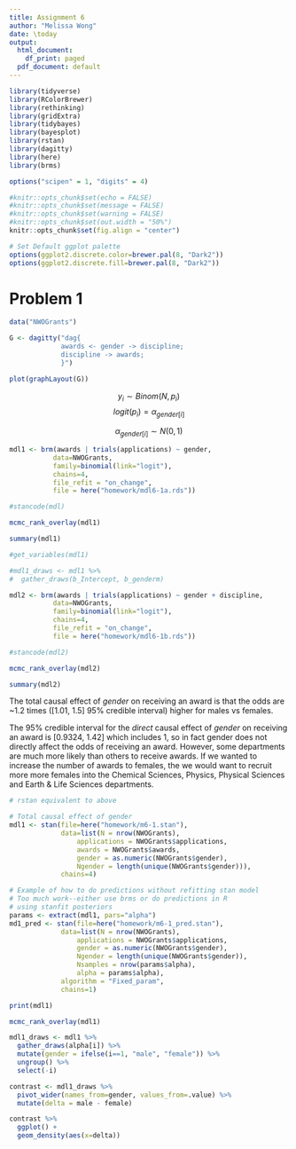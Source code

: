 ```yaml
---
title: Assignment 6
author: "Melissa Wong"
date: \today
output:
  html_document:
    df_print: paged
  pdf_document: default
---
```


```r

library(tidyverse)
library(RColorBrewer)
library(rethinking)
library(gridExtra)
library(tidybayes)
library(bayesplot)
library(rstan)
library(dagitty)
library(here)
library(brms)

```

```r
options("scipen" = 1, "digits" = 4)

#knitr::opts_chunk$set(echo = FALSE)
#knitr::opts_chunk$set(message = FALSE)
#knitr::opts_chunk$set(warning = FALSE)
#knitr::opts_chunk$set(out.width = "50%")
knitr::opts_chunk$set(fig.align = "center")

# Set Default ggplot palette
options(ggplot2.discrete.color=brewer.pal(8, "Dark2"))
options(ggplot2.discrete.fill=brewer.pal(8, "Dark2"))
```

# Problem 1
 
```r
data("NWOGrants")

G <- dagitty("dag{ 
             awards <- gender -> discipline;
             discipline -> awards;
             }")

plot(graphLayout(G))
```
$$ y_i \sim Binom(N, p_i)$$
$$logit(p_i) = \alpha_{gender[i]}$$

$$\alpha_{gender[i]} \sim N(0,1)$$
```r
mdl1 <- brm(awards | trials(applications) ~ gender,
           data=NWOGrants,
           family=binomial(link="logit"),
           chains=4,
           file_refit = "on_change",
           file = here("homework/mdl6-1a.rds"))

#stancode(mdl)
```


```r
mcmc_rank_overlay(mdl1)

summary(mdl1)

#get_variables(mdl1)

#mdl1_draws <- mdl1 %>%
#  gather_draws(b_Intercept, b_genderm)

```

```r
mdl2 <- brm(awards | trials(applications) ~ gender + discipline,
           data=NWOGrants,
           family=binomial(link="logit"),
           chains=4,
           file_refit = "on_change",
           file = here("homework/mdl6-1b.rds"))

#stancode(mdl2)
```

```r
mcmc_rank_overlay(mdl2)

summary(mdl2)
```

The total causal effect of _gender_ on receiving an award is that the odds are ~1.2 times ([1.01, 1.5] 95% credible interval) higher for males vs females.

The 95% credible interval for the _direct_ causal effect of _gender_ on receiving an award is [0.9324, 1.42] which includes 1, so in fact gender does not directly affect the odds of receiving an award. However, some departments are much more likely than others to receive awards.  If we wanted to increase the number of awards to females, the we would want to recruit more more females into the Chemical Sciences, Physics, Physical Sciences and Earth & Life Sciences departments.


```r
# rstan equivalent to above

# Total causal effect of gender
mdl1 <- stan(file=here("homework/m6-1.stan"), 
             data=list(N = nrow(NWOGrants),
                 applications = NWOGrants$applications,
                 awards = NWOGrants$awards,
                 gender = as.numeric(NWOGrants$gender),
                 Ngender = length(unique(NWOGrants$gender))),
             chains=4)

# Example of how to do predictions without refitting stan model
# Too much work--either use brms or do predictions in R 
# using stanfit posteriors
params <- extract(mdl1, pars="alpha")
md1_pred <- stan(file=here("homework/m6-1_pred.stan"), 
             data=list(N = nrow(NWOGrants),
                 applications = NWOGrants$applications,
                 gender = as.numeric(NWOGrants$gender),
                 Ngender = length(unique(NWOGrants$gender)),
                 Nsamples = nrow(params$alpha),
                 alpha = params$alpha),
             algorithm = "Fixed_param",
             chains=1)

print(mdl1)

mcmc_rank_overlay(mdl1)

mdl1_draws <- mdl1 %>%
  gather_draws(alpha[i]) %>%
  mutate(gender = ifelse(i==1, "male", "female")) %>%
  ungroup() %>%
  select(-i)

contrast <- mdl1_draws %>%
  pivot_wider(names_from=gender, values_from=.value) %>%
  mutate(delta = male - female)

contrast %>%
  ggplot() +
  geom_density(aes(x=delta))
```

